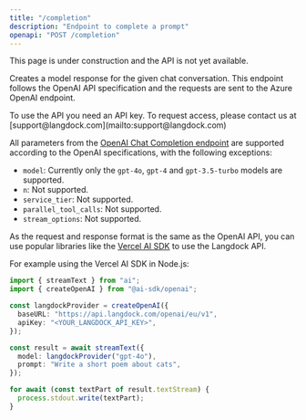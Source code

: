 ```yaml
---
title: "/completion"
description: "Endpoint to complete a prompt"
openapi: "POST /completion"
---
```


<Warning>
  This page is under construction and the API is not yet available.
</Warning>

Creates a model response for the given chat conversation. This endpoint follows the OpenAI API specification and the requests are sent to the Azure OpenAI endpoint.

<Info>
  To use the API you need an API key. To request access, please contact us at
  [support@langdock.com](mailto:support@langdock.com)
</Info>

All parameters from the [OpenAI Chat Completion endpoint](https://platform.openai.com/docs/api-reference/chat/create) are supported according to the OpenAI specifications, with the following exceptions:

- `model`: Currently only the `gpt-4o`, `gpt-4` and `gpt-3.5-turbo` models are supported.
- `n`: Not supported.
- `service_tier`: Not supported.
- `parallel_tool_calls`: Not supported.
- `stream_options`: Not supported.

As the request and response format is the same as the OpenAI API, you can use popular libraries like the [Vercel AI SDK](https://sdk.vercel.ai/docs/introduction) to use the Langdock API.

For example using the Vercel AI SDK in Node.js:

```typescript
import { streamText } from "ai";
import { createOpenAI } from "@ai-sdk/openai";

const langdockProvider = createOpenAI({
  baseURL: "https://api.langdock.com/openai/eu/v1",
  apiKey: "<YOUR_LANGDOCK_API_KEY>",
});

const result = await streamText({
  model: langdockProvider("gpt-4o"),
  prompt: "Write a short poem about cats",
});

for await (const textPart of result.textStream) {
  process.stdout.write(textPart);
}
```
